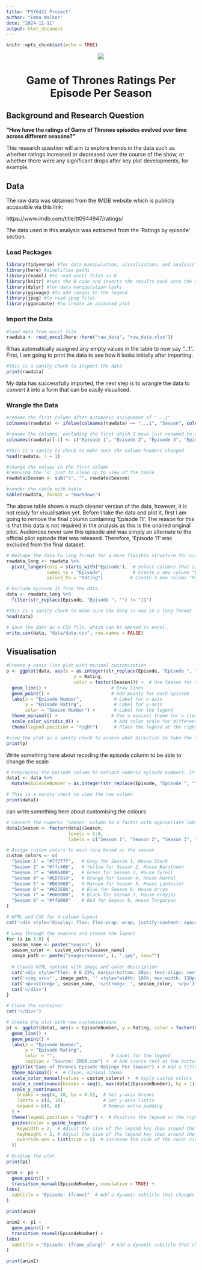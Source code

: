 ```yaml
---
title: "PSY6422 Project"
author: "Emma Walker"
date: "2024-11-11"
output: html_document
---
```


```r
knitr::opts_chunk$set(echo = TRUE)
```

<center>
![](images/Logo_Game_of_thrones.png)

# **Game of Thrones Ratings Per Episode Per Season**

</center>
## **Background and Research Question**

**"How have the ratings of Game of Thrones episodes evolved over time across different seasons?"**

This research question will aim to explore trends in the data such as whether ratings increased or decreased over the course of the show, or whether there were any significant drops after key plot developments, for example.

## **Data**
The raw data was obtained from the IMDB website which is publicly accessible via this link:

https://www.imdb.com/title/tt0944947/ratings/

The data used in this analysis was extracted from the 'Ratings by episode' section.

### Load Packages

```r

library(tidyverse) #for data manipulation, visualization, and analysis
library(here) #simplifies paths
library(readxl) #to read excel files in R
library(knitr) #runs the R code and inserts the results back into the document
library(dplyr) #for data manipulation tasks
library(ggimage) #to add images to the legend
library(jpeg) #to read jpeg files
library(gganimate) #to create an animated plot
```

### Import the Data

```r
#load data from excel file
rawdata <- read_excel(here::here("raw_data", "raw_data.xlsx"))
```

R has automatically assigned any empty values in the table to now say "...1". First, I am going to print the data to see how it looks initially after importing.

```r
#this is a sanity check to inspect the data
print(rawdata)
```

My data has successfully imported, the next step is to wrangle the data to convert it into a form that can be easily visualised.

### Wrangle the Data

```r
#rename the first column after automatic assignment of "...1"
colnames(rawdata) <- ifelse(colnames(rawdata) == "...1", "Season", colnames(rawdata))

#rename the columns, excluding the first which I have just renamed to remain empty
colnames(rawdata)[-1] <- c("Episode 1", "Episode 2", "Episode 3", "Episode 4", "Episode 5", "Episode 6", "Episode 7", "Episode 8", "Episode 9", "Episode 10", "Episode 11")

#this is a sanity to check to make sure the column headers changed
head(rawdata, n = 1)

#change the values in the first column
#removing the 's' just to clean up to view of the table
rawdata$Season <- sub("s", "", rawdata$Season) 

#render the table with kable
kable(rawdata, format = "markdown")
```

The above table shows a much cleaner version of the data, however, it is not ready for visualisation yet. Before I take the data and plot it, first I am going to remove the final column containing 'Episode 11'. The reason for this is that this data is not required in the analysis as this is the unaired original pilot. Audiences never saw this episode and was simply an alternate to the official pilot episode that was released. Therefore, 'Episode 11' was excluded from the final dataset.

```r
# Reshape the data to long format for a more flexible structure for visualizing, analyzing, and modeling data. This is easier for ggplot2 to handle.
rawdata_long <- rawdata %>%
  pivot_longer(cols = starts_with("Episode"),  # Select columns that start with "Episode"
               names_to = "Episode",           # Create a new column "Episode"
               values_to = "Rating")          # Create a new column "Rating"

# Exclude Episode 11 from the data
data <- rawdata_long %>%
  filter(str_replace(Episode, "Episode ", "") != "11")

#this is a sanity check to make sure the data is now in a long format
head(data)

# Save the data as a CSV file, which can be opened in excel.
write.csv(data, "data/data.csv", row.names = FALSE)
```

## **Visualisation**

```r
#Create a basic line plot with minimal customisation
p <- ggplot(data, aes(x = as.integer(str_replace(Episode, "Episode ", "")),  # Convert episode to numeric
                         y = Rating, 
                         color = factor(Season))) +  # Use Season for different lines
  geom_line() +                        # Draw lines
  geom_point() +                       # Add points for each episode
  labs(x = "Episode Number",            # Label for x-axis
       y = "Episode Rating",            # Label for y-axis
       color = "Season Number") +       # Label for the legend
  theme_minimal() +                    # Use a minimal theme for a clean look
  scale_color_viridis_d() +             # Add color scale for different lines
  theme(legend.position = "right")      # Place the legend at the right

#view the plot as a sanity check to assess what direction to take the customisations.
print(p)
```

Write something here about recoding the episode column to be able to change the scale

```r
# Preprocess the Episode column to extract numeric episode numbers. It removes the "Episode " part of the string and converts the remaining number (e.g., "1", "2") into an integer; creating a new column 'EpisodeNumber'
data1 <- data %>%
  mutate(EpisodeNumber = as.integer(str_replace(Episode, "Episode ", "")))

# This is a sanity check to view the new column
print(data1)
```

can write something here about customising the colours

```r
# Convert the numeric 'Season' column to a factor with appropriate labels
data1$Season <- factor(data1$Season, 
                       levels = 1:8, 
                       labels = c("Season 1", "Season 2", "Season 3", "Season 4", "Season 5", "Season 6", "Season 7", "Season 8"))

# Assign custom colors to each line based on the season
custom_colors <- c(
  "Season 1" = "#7f7f7f",   # Grey for Season 1, House Stark
  "Season 2" = "#ffc406",   # Yellow for Season 2, House Baratheon
  "Season 3" = "#006400",   # Green for Season 3, House Tyrell
  "Season 4" = "#ED7014",   # Orange for Season 4, House Martel
  "Season 5" = "#B03060",   # Maroon for Season 5, House Lannister
  "Season 6" = "#023E8A",   # Blue for Season 6, House Arryn
  "Season 7" = "#000000",   # Black for Season 7, House Greyjoy
  "Season 8" = "#ff0000"    # Red for Season 8, House Targaryen
)
```


```r
# HTML and CSS for 4-column layout
cat('<div style="display: flex; flex-wrap: wrap; justify-content: space-between;">')

# Loop through the seasons and create the layout
for (i in 1:8) {
  season_name <- paste("Season", i)
  season_color <- custom_colors[season_name]
  image_path <- paste("images/season", i, ".jpg", sep="")
  
  # Create HTML content with image and color description
  cat('<div style="flex: 0 0 23%; margin-bottom: 20px; text-align: center;">')
  cat('<img src="', image_path, '" style="width: 100%; max-width: 150px; height: auto;">')
  cat('<p><strong>', season_name, '</strong>: ', season_color, '</p>')
  cat('</div>')
}

# Close the container
cat('</div>')
```



```r
# Create the plot with new customisations
p1 <- ggplot(data1, aes(x = EpisodeNumber, y = Rating, color = factor(Season))) +  
  geom_line() +                        
  geom_point() +                       
  labs(x = "Episode Number",            
       y = "Episode Rating",            
       color = "",                     # Label for the legend
       caption = "Source: IMDB.com") +  # Add source text at the bottom
  ggtitle("Game of Thrones Episode Ratings Per Season") + # Add a title
  theme_minimal() +  # Clean, minimal theme
  scale_color_manual(values = custom_colors) +  # Apply custom colors for lines
  scale_x_continuous(breaks = seq(1, max(data1$EpisodeNumber), by = 1)) +  # Set x-axis breaks
  scale_y_continuous(
    breaks = seq(4, 10, by = 0.5),  # Set y-axis breaks
    limits = c(4, 10),              # Set y-axis limits
    expand = c(0, 0)                # Remove extra padding
  ) + 
  theme(legend.position = "right") +  # Position the legend on the right
  guides(color = guide_legend(
    keywidth = 2,  # Adjust the size of the legend key (box around the color circle)
    keyheight = 2, # Adjust the size of the legend key (box around the color circle)
    override.aes = list(size = 5)  # Increase the size of the color circles inside the legend
  ))

# Display the plot
print(p1)
```
```r

anim <- p1 + 
  geom_point() +
  transition_manual(EpisodeNumber, cumulative = TRUE) +
labs(
  subtitle = "Episode: {frame}"  # Add a dynamic subtitle that changes with each frame
)

print(anim)

anim2 <- p1 + 
  geom_point() +
  transition_reveal(EpisodeNumber) +
labs(
  subtitle = "Episode: {frame_along}"  # Add a dynamic subtitle that changes with each frame
)

print(anim2)
```









